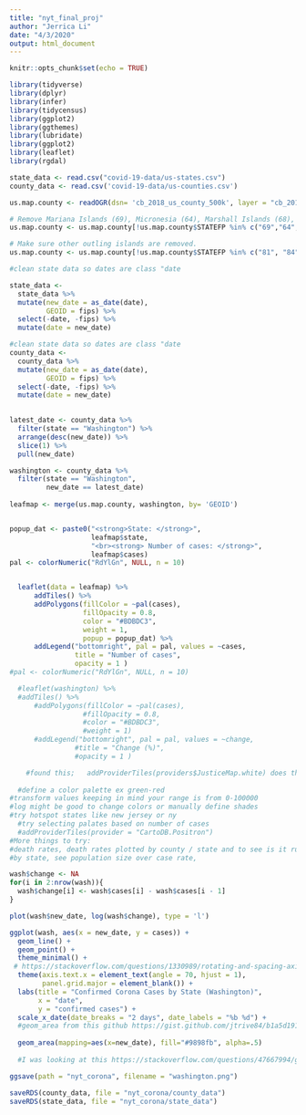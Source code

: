 ```yaml
---
title: "nyt_final_proj"
author: "Jerrica Li"
date: "4/3/2020"
output: html_document
---
```


```r
knitr::opts_chunk$set(echo = TRUE)
```

```r
library(tidyverse)
library(dplyr)
library(infer)
library(tidycensus)
library(ggplot2)
library(ggthemes)
library(lubridate)
library(ggplot2)
library(leaflet)
library(rgdal)
```

```r
state_data <- read.csv("covid-19-data/us-states.csv") 
county_data <- read.csv('covid-19-data/us-counties.csv')

us.map.county <- readOGR(dsn= 'cb_2018_us_county_500k', layer = "cb_2018_us_county_500k", stringsAsFactors = FALSE)

# Remove Mariana Islands (69), Micronesia (64), Marshall Islands (68), Palau (70), Minor Islands (74)
us.map.county <- us.map.county[!us.map.county$STATEFP %in% c("69","64", "68", "70", "74"),]

# Make sure other outling islands are removed.
us.map.county <- us.map.county[!us.map.county$STATEFP %in% c("81", "84", "86", "87", "89", "71", "76","95", "79"),]
```

```r
#clean state data so dates are class "date

state_data <- 
  state_data %>% 
  mutate(new_date = as_date(date),
         GEOID = fips) %>% 
  select(-date, -fips) %>% 
  mutate(date = new_date)

#clean state data so dates are class "date
county_data <- 
  county_data %>% 
  mutate(new_date = as_date(date),
         GEOID = fips) %>% 
  select(-date, -fips) %>% 
  mutate(date = new_date)
  
```

```r

latest_date <- county_data %>% 
  filter(state == "Washington") %>% 
  arrange(desc(new_date)) %>% 
  slice(1) %>% 
  pull(new_date)

washington <- county_data %>% 
  filter(state == "Washington", 
         new_date == latest_date)
  
leafmap <- merge(us.map.county, washington, by= 'GEOID')


popup_dat <- paste0("<strong>State: </strong>",
                    leafmap$state,
                    "<br><strong> Number of cases: </strong>",
                    leafmap$cases)
pal <- colorNumeric("RdYlGn", NULL, n = 10)


  leaflet(data = leafmap) %>% 
      addTiles() %>%
      addPolygons(fillColor = ~pal(cases),
                  fillOpacity = 0.8,
                  color = "#BDBDC3",
                  weight = 1,
                  popup = popup_dat) %>%
      addLegend("bottomright", pal = pal, values = ~cases,
                title = "Number of cases",
                opacity = 1 )
#pal <- colorNumeric("RdYlGn", NULL, n = 10)

  #leaflet(washington) %>% 
  #addTiles() %>%
      #addPolygons(fillColor = ~pal(cases),
                  #fillOpacity = 0.8,
                  #color = "#BDBDC3",
                  #weight = 1) 
      #addLegend("bottomright", pal = pal, values = ~change,
                #title = "Change (%)",
                #opacity = 1 )

    #found this;   addProviderTiles(providers$JusticeMap.white) does that work??
  
  #define a color palette ex green-red
#transform values keeping in mind your range is from 0-100000
#log might be good to change colors or manually define shades 
#try hotspot states like new jersey or ny 
  #try selecting palates based on number of cases 
  #addProviderTiles(provider = "CartoDB.Positron")
#More things to try:
#death rates, death rates plotted by county / state and to see is it rural places? urban cities? the south? 
#by state, see population size over case rate, 

```









```r

wash$change <- NA
for(i in 2:nrow(wash)){
  wash$change[i] <- wash$cases[i] - wash$cases[i - 1]
}

plot(wash$new_date, log(wash$change), type = 'l')

```



```r

ggplot(wash, aes(x = new_date, y = cases)) +
  geom_line() +
  geom_point() + 
  theme_minimal() +
 # https://stackoverflow.com/questions/1330989/rotating-and-spacing-axis-labels-in-ggplot2
  theme(axis.text.x = element_text(angle = 70, hjust = 1), 
        panel.grid.major = element_blank()) + 
  labs(title = "Confirmed Corona Cases by State (Washington)", 
       x = "date", 
       y = "confirmed cases") +
  scale_x_date(date_breaks = "2 days", date_labels = "%b %d") +
  #geom_area from this github https://gist.github.com/jtrive84/b1a5d191358883dea1d511d8c78929b6#file-ggplot_auc-r-L9
  
  geom_area(mapping=aes(x=new_date), fill="#9898fb", alpha=.5) 
  
  #I was looking at this https://stackoverflow.com/questions/47667994/ggplot-x-axis-labels-with-all-x-axis-values for the longest time before I realized that I can change this by using scale_x_date()

```

```r
ggsave(path = "nyt_corona", filename = "washington.png")
```

```r
saveRDS(county_data, file = "nyt_corona/county_data")
saveRDS(state_data, file = "nyt_corona/state_data")
```

